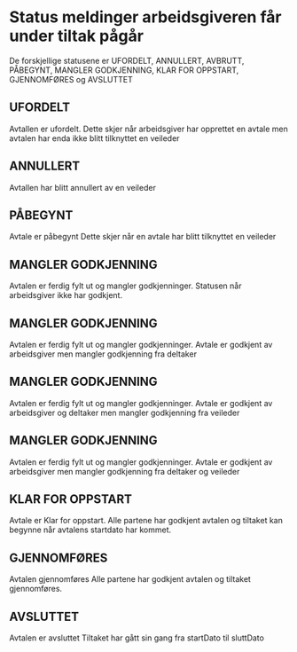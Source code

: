

<Meta title="Avtale Status Meldinger/Arbeidsgiver" />

# Status meldinger arbeidsgiveren får under tiltak pågår

De forskjellige statusene er UFORDELT, ANNULLERT, AVBRUTT, PÅBEGYNT, MANGLER GODKJENNING, KLAR FOR OPPSTART, GJENNOMFØRES og AVSLUTTET

## UFORDELT

Avtallen er ufordelt.
Dette skjer når arbeidsgiver har opprettet en avtale men avtalen har enda ikke blitt tilknyttet en veileder

<Story of={ArbeidsgiverAvtaleStatuser.ErUfordelt} />

## ANNULLERT

Avtallen har blitt annullert av en veileder

<Story of={ArbeidsgiverAvtaleStatuser.Annullert} />

## PÅBEGYNT

Avtale er påbegynt
Dette skjer når en avtale har blitt tilknyttet en veileder

<Story of={ArbeidsgiverAvtaleStatuser.Påbegynt} />

## MANGLER GODKJENNING

Avtalen er ferdig fylt ut og mangler godkjenninger.
Statusen når arbeidsgiver ikke har godkjent.

<Story of={ArbeidsgiverAvtaleStatuser.ManglerGodkjenningArbeidsgiverHarIkkeGodkjent} />

## MANGLER GODKJENNING

Avtalen er ferdig fylt ut og mangler godkjenninger.
Avtale er godkjent av arbeidsgiver men mangler godkjenning fra deltaker

<Story of={ArbeidsgiverAvtaleStatuser.ManglerGodkjenningArbeidsgiverHarGodkjentMenIkkeDeltaker} />

## MANGLER GODKJENNING

Avtalen er ferdig fylt ut og mangler godkjenninger.
Avtale er godkjent av arbeidsgiver og deltaker men mangler godkjenning fra veileder

<Story of={ArbeidsgiverAvtaleStatuser.ManglerGodkjenningArbeidsgiverOgDeltakerHarGodkjentMenIkkeVeileder} />

## MANGLER GODKJENNING

Avtalen er ferdig fylt ut og mangler godkjenninger.
Avtale er godkjent av arbeidsgiver men mangler godkjenning fra deltaker og veileder

<Story of={ArbeidsgiverAvtaleStatuser.ManglerGodkjenningArbeidsgiverHarGodkjentMenIkkeDeltakerOgVeileder} />

## KLAR FOR OPPSTART

Avtale er Klar for oppstart.
Alle partene har godkjent avtalen og tiltaket kan begynne når avtalens startdato har kommet.

<Story of={ArbeidsgiverAvtaleStatuser.KlarForOppstart} />

## GJENNOMFØRES

Avtalen gjennomføres
Alle partene har godkjent avtalen og tiltaket gjennomføres.

<Story of={ArbeidsgiverAvtaleStatuser.Gjennomføres} />

## AVSLUTTET

Avtalen er avsluttet
Tiltaket har gått sin gang fra startDato til sluttDato

<Story of={ArbeidsgiverAvtaleStatuser.Avsluttet} />
